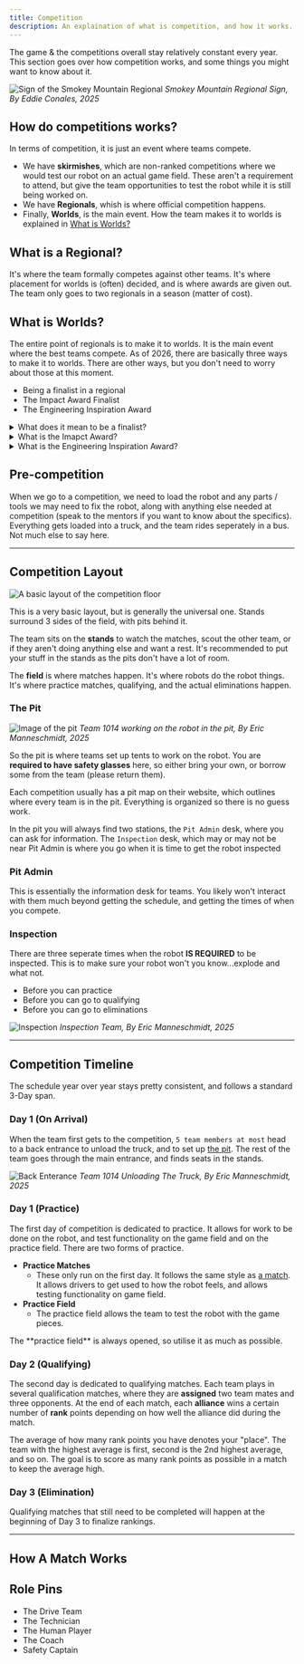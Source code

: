 ```yaml
---
title: Competition
description: An explaination of what is competition, and how it works.
---
```



The game & the competitions overall stay relatively constant every year. This section
goes over how competition works, and some things you might want to know about it.

![Sign of the Smokey Mountain Regional](/src/assets/images/smr_sign.webp)
_Smokey Mountain Regional Sign, By Eddie Conales, 2025_

## How do competitions works?

In terms of competition, it is just an event where teams compete.

- We have **skirmishes**, which are
  non-ranked competitions where we would test our robot on an actual game field. These aren't a
  requirement to attend, but give the team opportunities to test the robot while it is still being worked on.
- We have **Regionals**, whish is where official competition happens.
- Finally, **Worlds**, is the main event. How the team makes it to worlds is explained in [What is Worlds?](#what-is-worlds)

## What is a Regional?

It's where the team formally competes against other teams. It's where placement for worlds is (often)
decided, and is where awards are given out. The team only goes to two regionals in a season (matter of cost).

## What is Worlds?

The entire point of regionals is to make it to worlds. It is the main event where the best teams compete. As of 2026,
there are basically three ways to make it to worlds. There are other ways, but you don't need to worry about those
at this moment.

- Being a finalist in a regional
- The Impact Award Finalist
- The Engineering Inspiration Award

<details>
  <summary>What does it mean to be a finalist?</summary>

If the team wins at a regional, they gain a seat at worlds to compete. This is
the traditional way of getting to worlds.

</details>

<details>
  <summary>What is the Imapct Award?</summary>

Without going into [immense
detail](https://www.firstinspires.org/robotics/frc/awards), if your team can
demonstrate the incredible impact the team has on it's community, they get to
compete at worlds against other Impact award finalists. **It is the most
prestigious award in FRC**, and as such is incredibly difficult to gain.

</details>

<details>
  <summary>What is the Engineering Inspiration Award?</summary>

Without going into [immense detail](https://www.firstinspires.org/robotics/frc/awards), it focuses
inspiring people to join engineering. Quoting First directly, "Celebrates outstanding success
in advancing respect and appreciation for engineering within a team’s school or organization and community".

</details>

## Pre-competition

When we go to a competition, we need to load the robot and any parts / tools we may need to fix the robot,
along with anything else needed at competition (speak to the mentors if you want to know about the specifics).
Everything gets loaded into a truck, and the team rides seperately in a bus. Not much else to say here.

---

## Competition Layout

![A basic layout of the competition floor](/src/assets/images/basic-comp-layout.png)

This is a very basic layout, but is generally the universal one. Stands surround 3 sides of the field,
with pits behind it.

The team sits on the **stands** to watch the matches, scout the other team,
or if they aren't doing anything else and want a rest. It's recommended to put your stuff in the stands as
the pits don't have a lot of room.

The **field** is where matches happen. It's where robots do the robot things. It's where practice matches, qualifying,
and the actual eliminations happen.

### The Pit

![Image of the pit](/src/assets/images/safety_glasses.webp)
_Team 1014 working on the robot in the pit, By Eric Manneschmidt, 2025_

So the pit is where teams set up tents to work on the robot. You are **required to have safety glasses** here,
so either bring your own, or borrow some from the team (please return them).

Each competition usually has a pit map on their website, which outlines where every team is in the pit. Everything
is organized so there is no guess work.

In the pit you will always find two stations, the `Pit Admin` desk, where you can ask for
information. The `Inspection` desk, which may or may not be near Pit Admin is where you go when it is time to get
the robot inspected

### Pit Admin

This is essentially the information desk for teams. You likely won't interact with them much beyond getting the schedule, and
getting the times of when you compete.

### Inspection

There are three seperate times when the robot **IS REQUIRED** to be inspected. This is to make sure your robot
won't you know...explode and what not.

- Before you can practice
- Before you can go to qualifying
- Before you can go to eliminations

![Inspection](/src/assets/images/inspection.webp)
_Inspection Team, By Eric Manneschmidt, 2025_

---

## Competition Timeline

The schedule year over year stays pretty consistent, and follows a standard 3-Day span.

### Day 1 (On Arrival)

When the team first gets to the competition, `5 team members at most` head to a back entrance to unload the truck, and to set
up [the pit](#the-pit). The rest of the team goes through the main entrance, and finds seats in the stands.

![Back Enterance](/src/assets/images/team_unloading.webp)
_Team 1014 Unloading The Truck, By Eric Manneschmidt, 2025_

### Day 1 (Practice)

The first day of competition is dedicated to practice. It allows for work to be done on the robot, and test functionality on the game field
and on the practice field. There are two forms of practice.

- **Practice Matches**
  - These only run on the first day. It follows the same style as [a match](#how-a-match-works). It allows drivers to get used
    to how the robot feels, and allows testing functionality on game field.
- **Practice Field**
  - The practice field allows the team to test the robot with the game pieces.

<Aside>
  The **practice field** is always opened, so utilise it as much as possible.
</Aside>

### Day 2 (Qualifying)

The second day is dedicated to qualifying matches. Each team plays in several
qualification matches, where they are **assigned** two team mates and three opponents.
At the end of each match, each **alliance** wins a certain number of **rank** points depending
on how well the alliance did during the match.

The average of how many rank points you have denotes your "place". The
team with the highest average is first, second is the 2nd highest average, and so on. The goal
is to score as many rank points as possible in a match to keep the average high.

### Day 3 (Elimination)

Qualifying matches that still need to be completed will happen at the beginning of Day 3 to finalize
rankings.

---

## How A Match Works

## Role Pins

- The Drive Team
- The Technician
- The Human Player
- The Coach
- Safety Captain
